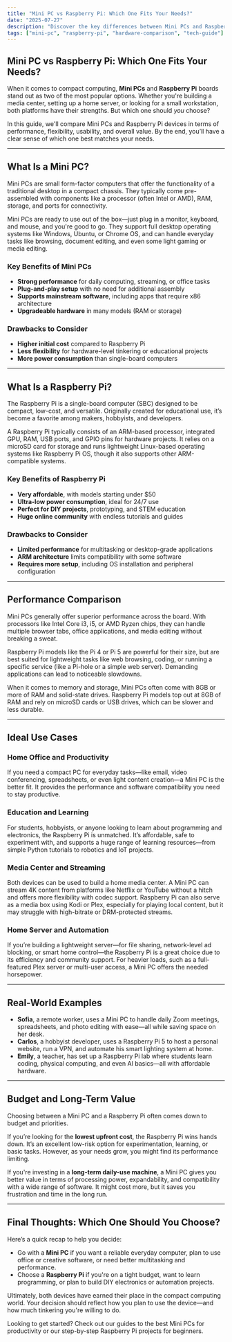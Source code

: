 ```yaml
---
title: "Mini PC vs Raspberry Pi: Which One Fits Your Needs?"
date: "2025-07-27"
description: "Discover the key differences between Mini PCs and Raspberry Pi to decide which one best suits your computing needs, budget, and goals."
tags: ["mini-pc", "raspberry-pi", "hardware-comparison", "tech-guide"]
---
```


## Mini PC vs Raspberry Pi: Which One Fits Your Needs?

When it comes to compact computing, **Mini PCs** and **Raspberry Pi** boards stand out as two of the most popular options. Whether you're building a media center, setting up a home server, or looking for a small workstation, both platforms have their strengths. But which one should *you* choose?

In this guide, we'll compare Mini PCs and Raspberry Pi devices in terms of performance, flexibility, usability, and overall value. By the end, you’ll have a clear sense of which one best matches your needs.

---

## What Is a Mini PC?

Mini PCs are small form-factor computers that offer the functionality of a traditional desktop in a compact chassis. They typically come pre-assembled with components like a processor (often Intel or AMD), RAM, storage, and ports for connectivity.

Mini PCs are ready to use out of the box—just plug in a monitor, keyboard, and mouse, and you're good to go. They support full desktop operating systems like Windows, Ubuntu, or Chrome OS, and can handle everyday tasks like browsing, document editing, and even some light gaming or media editing.

### Key Benefits of Mini PCs

- **Strong performance** for daily computing, streaming, or office tasks
- **Plug-and-play setup** with no need for additional assembly
- **Supports mainstream software**, including apps that require x86 architecture
- **Upgradeable hardware** in many models (RAM or storage)

### Drawbacks to Consider

- **Higher initial cost** compared to Raspberry Pi
- **Less flexibility** for hardware-level tinkering or educational projects
- **More power consumption** than single-board computers

---

## What Is a Raspberry Pi?

The Raspberry Pi is a single-board computer (SBC) designed to be compact, low-cost, and versatile. Originally created for educational use, it’s become a favorite among makers, hobbyists, and developers.

A Raspberry Pi typically consists of an ARM-based processor, integrated GPU, RAM, USB ports, and GPIO pins for hardware projects. It relies on a microSD card for storage and runs lightweight Linux-based operating systems like Raspberry Pi OS, though it also supports other ARM-compatible systems.

### Key Benefits of Raspberry Pi

- **Very affordable**, with models starting under $50
- **Ultra-low power consumption**, ideal for 24/7 use
- **Perfect for DIY projects**, prototyping, and STEM education
- **Huge online community** with endless tutorials and guides

### Drawbacks to Consider

- **Limited performance** for multitasking or desktop-grade applications
- **ARM architecture** limits compatibility with some software
- **Requires more setup**, including OS installation and peripheral configuration

---

## Performance Comparison

Mini PCs generally offer superior performance across the board. With processors like Intel Core i3, i5, or AMD Ryzen chips, they can handle multiple browser tabs, office applications, and media editing without breaking a sweat.

Raspberry Pi models like the Pi 4 or Pi 5 are powerful for their size, but are best suited for lightweight tasks like web browsing, coding, or running a specific service (like a Pi-hole or a simple web server). Demanding applications can lead to noticeable slowdowns.

When it comes to memory and storage, Mini PCs often come with 8GB or more of RAM and solid-state drives. Raspberry Pi models top out at 8GB of RAM and rely on microSD cards or USB drives, which can be slower and less durable.

---

## Ideal Use Cases

### Home Office and Productivity

If you need a compact PC for everyday tasks—like email, video conferencing, spreadsheets, or even light content creation—a Mini PC is the better fit. It provides the performance and software compatibility you need to stay productive.

### Education and Learning

For students, hobbyists, or anyone looking to learn about programming and electronics, the Raspberry Pi is unmatched. It’s affordable, safe to experiment with, and supports a huge range of learning resources—from simple Python tutorials to robotics and IoT projects.

### Media Center and Streaming

Both devices can be used to build a home media center. A Mini PC can stream 4K content from platforms like Netflix or YouTube without a hitch and offers more flexibility with codec support. Raspberry Pi can also serve as a media box using Kodi or Plex, especially for playing local content, but it may struggle with high-bitrate or DRM-protected streams.

### Home Server and Automation

If you’re building a lightweight server—for file sharing, network-level ad blocking, or smart home control—the Raspberry Pi is a great choice due to its efficiency and community support. For heavier loads, such as a full-featured Plex server or multi-user access, a Mini PC offers the needed horsepower.

---

## Real-World Examples

- **Sofia**, a remote worker, uses a Mini PC to handle daily Zoom meetings, spreadsheets, and photo editing with ease—all while saving space on her desk.
- **Carlos**, a hobbyist developer, uses a Raspberry Pi 5 to host a personal website, run a VPN, and automate his smart lighting system at home.
- **Emily**, a teacher, has set up a Raspberry Pi lab where students learn coding, physical computing, and even AI basics—all with affordable hardware.

---

## Budget and Long-Term Value

Choosing between a Mini PC and a Raspberry Pi often comes down to budget and priorities.

If you’re looking for the **lowest upfront cost**, the Raspberry Pi wins hands down. It’s an excellent low-risk option for experimentation, learning, or basic tasks. However, as your needs grow, you might find its performance limiting.

If you're investing in a **long-term daily-use machine**, a Mini PC gives you better value in terms of processing power, expandability, and compatibility with a wide range of software. It might cost more, but it saves you frustration and time in the long run.

---

## Final Thoughts: Which One Should You Choose?

Here’s a quick recap to help you decide:

- Go with a **Mini PC** if you want a reliable everyday computer, plan to use office or creative software, or need better multitasking and performance.
- Choose a **Raspberry Pi** if you're on a tight budget, want to learn programming, or plan to build DIY electronics or automation projects.

Ultimately, both devices have earned their place in the compact computing world. Your decision should reflect how you plan to use the device—and how much tinkering you're willing to do.

Looking to get started? Check out our guides to the best Mini PCs for productivity or our step-by-step Raspberry Pi projects for beginners.
